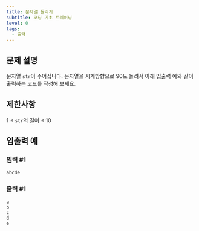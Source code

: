 ```yaml
---
title: 문자열 돌리기
subtitle: 코딩 기초 트레이닝
level: 0
tags:
  - 출력
---
```


## 문제 설명

문자열 `str`이 주어집니다.
문자열을 시계방향으로 90도 돌려서 아래 입출력 예와 같이 출력하는 코드를 작성해 보세요.

## 제한사항

1 ≤ `str`의 길이 ≤ 10

## 입출력 예

### 입력 #1

```
abcde
```

### 출력 #1

```
a
b
c
d
e
```
